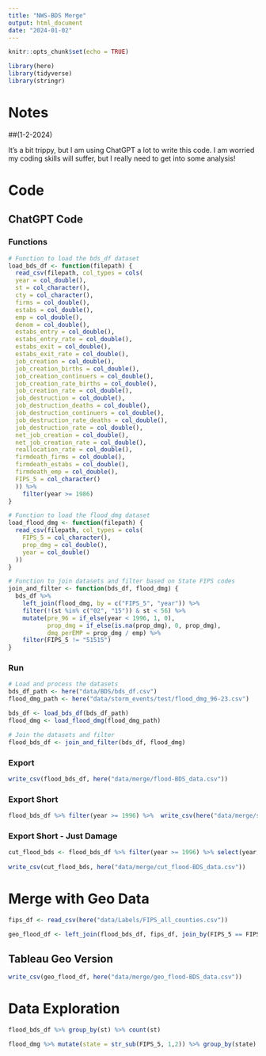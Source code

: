 ```yaml
---
title: "NWS-BDS Merge"
output: html_document
date: "2024-01-02"
---
```


```r
knitr::opts_chunk$set(echo = TRUE)

library(here)
library(tidyverse)
library(stringr)

```

# Notes

##(1-2-2024)

It's a bit trippy, but I am using ChatGPT a lot to write this code. I am worried my coding skills will suffer, but I really need to get into some analysis!

# Code

## ChatGPT Code

### Functions

```r

# Function to load the bds_df dataset
load_bds_df <- function(filepath) {
  read_csv(filepath, col_types = cols(
  year = col_double(),
  st = col_character(),
  cty = col_character(),
  firms = col_double(),
  estabs = col_double(),
  emp = col_double(),
  denom = col_double(),
  estabs_entry = col_double(),
  estabs_entry_rate = col_double(),
  estabs_exit = col_double(),
  estabs_exit_rate = col_double(),
  job_creation = col_double(),
  job_creation_births = col_double(),
  job_creation_continuers = col_double(),
  job_creation_rate_births = col_double(),
  job_creation_rate = col_double(),
  job_destruction = col_double(),
  job_destruction_deaths = col_double(),
  job_destruction_continuers = col_double(),
  job_destruction_rate_deaths = col_double(),
  job_destruction_rate = col_double(),
  net_job_creation = col_double(),
  net_job_creation_rate = col_double(),
  reallocation_rate = col_double(),
  firmdeath_firms = col_double(),
  firmdeath_estabs = col_double(),
  firmdeath_emp = col_double(),
  FIPS_5 = col_character()
  )) %>%
    filter(year >= 1986)
}

# Function to load the flood_dmg dataset
load_flood_dmg <- function(filepath) {
  read_csv(filepath, col_types = cols(
    FIPS_5 = col_character(),
    prop_dmg = col_double(),
    year = col_double()
  ))
}

# Function to join datasets and filter based on State FIPS codes
join_and_filter <- function(bds_df, flood_dmg) {
  bds_df %>%
    left_join(flood_dmg, by = c("FIPS_5", "year")) %>%
    filter(!(st %in% c("02", "15")) & st < 56) %>%
    mutate(pre_96 = if_else(year < 1996, 1, 0),
           prop_dmg = if_else(is.na(prop_dmg), 0, prop_dmg),
           dmg_perEMP = prop_dmg / emp) %>%
    filter(FIPS_5 != "51515")
}

```

### Run

```r

# Load and process the datasets
bds_df_path <- here("data/BDS/bds_df.csv")
flood_dmg_path <- here("data/storm_events/test/flood_dmg_96-23.csv")

bds_df <- load_bds_df(bds_df_path)
flood_dmg <- load_flood_dmg(flood_dmg_path)

# Join the datasets and filter
flood_bds_df <- join_and_filter(bds_df, flood_dmg)

```

### Export

```r

write_csv(flood_bds_df, here("data/merge/flood-BDS_data.csv"))

```

### Export Short

```r

flood_bds_df %>% filter(year >= 1996) %>%  write_csv(here("data/merge/short_flood-BDS_data.csv"))

```

### Export Short - Just Damage

```r

cut_flood_bds <- flood_bds_df %>% filter(year >= 1996) %>% select(year, emp, FIPS_5, prop_dmg)
  
write_csv(cut_flood_bds, here("data/merge/cut_flood-BDS_data.csv"))

```

# Merge with Geo Data

```r

fips_df <- read_csv(here("data/Labels/FIPS_all_counties.csv"))

```


```r

geo_flood_df <- left_join(flood_bds_df, fips_df, join_by(FIPS_5 == FIPS_text))

```

## Tableau Geo Version

```r

write_csv(geo_flood_df, here("data/merge/geo_flood-BDS_data.csv"))

```

# Data Exploration

```r

flood_bds_df %>% group_by(st) %>% count(st)

```

```r

flood_dmg %>% mutate(state = str_sub(FIPS_5, 1,2)) %>% group_by(state) %>% count(state)

```